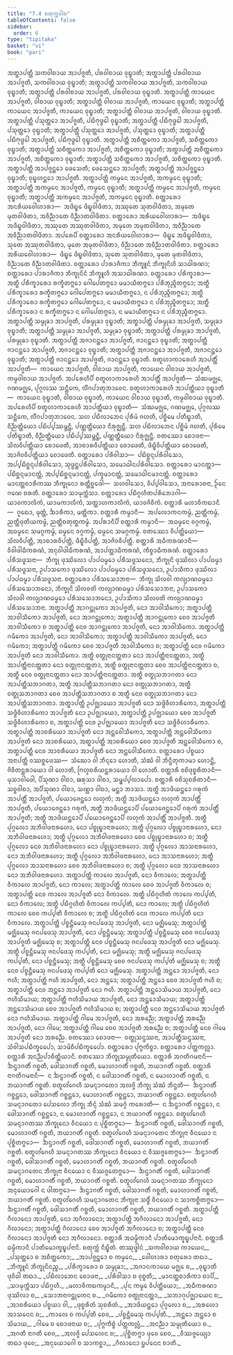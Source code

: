```yaml
---
title: "7.4 ᨧᨲᩩᨠ᩠ᨠᩅᩤᩁ"
tableOfContents: false
sidebar:
  order: 6
type: "tipitaka"
basket: "vi"
book: "pari"
---
```



<DynamicBreadcrumb />

<Division number="324" book="pari">

<Paragraph number="1485" book="pari">
ᩋᨲ᩠ᨳᩣᨸᨲ᩠ᨲᩥ ᩈᨠᩅᩤᨧᩣᨿ ᩋᩣᨸᨩ᩠ᨩᨲᩥ, ᨸᩁᩅᩤᨧᩣᨿ ᩅᩩᨭ᩠ᨮᩣᨲᩥ; ᩋᨲ᩠ᨳᩣᨸᨲ᩠ᨲᩥ ᨸᩁᩅᩤᨧᩣᨿ ᩋᩣᨸᨩ᩠ᨩᨲᩥ, ᩈᨠᩅᩤᨧᩣᨿ ᩅᩩᨭ᩠ᨮᩣᨲᩥ; ᩋᨲ᩠ᨳᩣᨸᨲ᩠ᨲᩥ ᩈᨠᩅᩤᨧᩣᨿ ᩋᩣᨸᨩ᩠ᨩᨲᩥ, ᩈᨠᩅᩤᨧᩣᨿ ᩅᩩᨭ᩠ᨮᩣᨲᩥ; ᩋᨲ᩠ᨳᩣᨸᨲ᩠ᨲᩥ ᨸᩁᩅᩤᨧᩣᨿ ᩋᩣᨸᨩ᩠ᨩᨲᩥ, ᨸᩁᩅᩤᨧᩣᨿ ᩅᩩᨭ᩠ᨮᩣᨲᩥ. ᩋᨲ᩠ᨳᩣᨸᨲ᩠ᨲᩥ ᨠᩣᨿᩮᨶ ᩋᩣᨸᨩ᩠ᨩᨲᩥ, ᩅᩤᨧᩣᨿ ᩅᩩᨭ᩠ᨮᩣᨲᩥ; ᩋᨲ᩠ᨳᩣᨸᨲ᩠ᨲᩥ ᩅᩤᨧᩣᨿ ᩋᩣᨸᨩ᩠ᨩᨲᩥ, ᨠᩣᨿᩮᨶ ᩅᩩᨭ᩠ᨮᩣᨲᩥ; ᩋᨲ᩠ᨳᩣᨸᨲ᩠ᨲᩥ ᨠᩣᨿᩮᨶ ᩋᩣᨸᨩ᩠ᨩᨲᩥ, ᨠᩣᨿᩮᨶ ᩅᩩᨭ᩠ᨮᩣᨲᩥ; ᩋᨲ᩠ᨳᩣᨸᨲ᩠ᨲᩥ ᩅᩤᨧᩣᨿ ᩋᩣᨸᨩ᩠ᨩᨲᩥ, ᩅᩤᨧᩣᨿ ᩅᩩᨭ᩠ᨮᩣᨲᩥ. ᩋᨲ᩠ᨳᩣᨸᨲ᩠ᨲᩥ ᨸᩈᩩᨲ᩠ᨲᩮᩣ ᩋᩣᨸᨩ᩠ᨩᨲᩥ, ᨸᨭᩥᨻᩩᨴ᩠ᨵᩮᩤ ᩅᩩᨭ᩠ᨮᩣᨲᩥ; ᩋᨲ᩠ᨳᩣᨸᨲ᩠ᨲᩥ ᨸᨭᩥᨻᩩᨴ᩠ᨵᩮᩤ ᩋᩣᨸᨩ᩠ᨩᨲᩥ, ᨸᩈᩩᨲ᩠ᨲᩮᩣ ᩅᩩᨭ᩠ᨮᩣᨲᩥ; ᩋᨲ᩠ᨳᩣᨸᨲ᩠ᨲᩥ ᨸᩈᩩᨲ᩠ᨲᩮᩣ ᩋᩣᨸᨩ᩠ᨩᨲᩥ, ᨸᩈᩩᨲ᩠ᨲᩮᩣ ᩅᩩᨭ᩠ᨮᩣᨲᩥ; ᩋᨲ᩠ᨳᩣᨸᨲ᩠ᨲᩥ ᨸᨭᩥᨻᩩᨴ᩠ᨵᩮᩤ ᩋᩣᨸᨩ᩠ᨩᨲᩥ, ᨸᨭᩥᨻᩩᨴ᩠ᨵᩮᩤ ᩅᩩᨭ᩠ᨮᩣᨲᩥ. ᩋᨲ᩠ᨳᩣᨸᨲ᩠ᨲᩥ ᩋᨧᩥᨲ᩠ᨲᨠᩮᩣ ᩋᩣᨸᨩ᩠ᨩᨲᩥ, ᩈᨧᩥᨲ᩠ᨲᨠᩮᩣ ᩅᩩᨭ᩠ᨮᩣᨲᩥ; ᩋᨲ᩠ᨳᩣᨸᨲ᩠ᨲᩥ ᩈᨧᩥᨲ᩠ᨲᨠᩮᩣ ᩋᩣᨸᨩ᩠ᨩᨲᩥ, ᩋᨧᩥᨲ᩠ᨲᨠᩮᩣ ᩅᩩᨭ᩠ᨮᩣᨲᩥ; ᩋᨲ᩠ᨳᩣᨸᨲ᩠ᨲᩥ ᩋᨧᩥᨲ᩠ᨲᨠᩮᩣ ᩋᩣᨸᨩ᩠ᨩᨲᩥ, ᩋᨧᩥᨲ᩠ᨲᨠᩮᩣ ᩅᩩᨭ᩠ᨮᩣᨲᩥ; ᩋᨲ᩠ᨳᩣᨸᨲ᩠ᨲᩥ ᩈᨧᩥᨲ᩠ᨲᨠᩮᩣ ᩋᩣᨸᨩ᩠ᨩᨲᩥ, ᩈᨧᩥᨲ᩠ᨲᨠᩮᩣ ᩅᩩᨭ᩠ᨮᩣᨲᩥ. ᩋᨲ᩠ᨳᩣᨸᨲ᩠ᨲᩥ ᩋᩣᨸᨩ᩠ᨩᨶ᩠ᨲᩮᩣ ᨴᩮᩈᩮᨲᩥ; ᨴᩮᩈᩮᨶ᩠ᨲᩮᩣ ᩋᩣᨸᨩ᩠ᨩᨲᩥ; ᩋᨲ᩠ᨳᩣᨸᨲ᩠ᨲᩥ ᩋᩣᨸᨩ᩠ᨩᨶ᩠ᨲᩮᩣ ᩅᩩᨭ᩠ᨮᩣᨲᩥ; ᩅᩩᨭ᩠ᨮᩉᨶ᩠ᨲᩮᩣ ᩋᩣᨸᨩ᩠ᨩᨲᩥ. ᩋᨲ᩠ᨳᩣᨸᨲ᩠ᨲᩥ ᨠᨾ᩠ᨾᩮᨶ ᩋᩣᨸᨩ᩠ᨩᨲᩥ, ᩋᨠᨾ᩠ᨾᩮᨶ ᩅᩩᨭ᩠ᨮᩣᨲᩥ; ᩋᨲ᩠ᨳᩣᨸᨲ᩠ᨲᩥ ᩋᨠᨾ᩠ᨾᩮᨶ ᩋᩣᨸᨩ᩠ᨩᨲᩥ, ᨠᨾ᩠ᨾᩮᨶ ᩅᩩᨭ᩠ᨮᩣᨲᩥ; ᩋᨲ᩠ᨳᩣᨸᨲ᩠ᨲᩥ ᨠᨾ᩠ᨾᩮᨶ ᩋᩣᨸᨩ᩠ᨩᨲᩥ, ᨠᨾ᩠ᨾᩮᨶ ᩅᩩᨭ᩠ᨮᩣᨲᩥ; ᩋᨲ᩠ᨳᩣᨸᨲ᩠ᨲᩥ ᩋᨠᨾ᩠ᨾᩮᨶ ᩋᩣᨸᨩ᩠ᨩᨲᩥ, ᩋᨠᨾ᩠ᨾᩮᨶ ᩅᩩᨭ᩠ᨮᩣᨲᩥ.
</Paragraph>

<Paragraph number="1486" book="pari">
ᨧᨲ᩠ᨲᩣᩁᩮᩣ ᩋᨶᩁᩥᨿᩅᩮᩤᩉᩣᩁᩣ—  ᩋᨴᩥᨭ᩠ᨮᩮ ᨴᩥᨭ᩠ᨮᩅᩤᨴᩥᨲᩣ, ᩋᩔᩩᨲᩮ ᩈᩩᨲᩅᩤᨴᩥᨲᩣ, ᩋᨾᩩᨲᩮ ᨾᩩᨲᩅᩤᨴᩥᨲᩣ, ᩋᩅᩥᨬ᩠ᨬᩣᨲᩮ ᩅᩥᨬ᩠ᨬᩣᨲᩅᩤᨴᩥᨲᩣ. ᨧᨲ᩠ᨲᩣᩁᩮᩣ ᩋᩁᩥᨿᩅᩮᩤᩉᩣᩁᩣ—  ᩋᨴᩥᨭ᩠ᨮᩮ ᩋᨴᩥᨭ᩠ᨮᩅᩤᨴᩥᨲᩣ, ᩋᩔᩩᨲᩮ ᩋᩔᩩᨲᩅᩤᨴᩥᨲᩣ, ᩋᨾᩩᨲᩮ ᩋᨾᩩᨲᩅᩤᨴᩥᨲᩣ, ᩋᩅᩥᨬ᩠ᨬᩣᨲᩮ ᩋᩅᩥᨬ᩠ᨬᩣᨲᩅᩤᨴᩥᨲᩣ. ᩋᨸᩁᩮᨸᩥ ᨧᨲ᩠ᨲᩣᩁᩮᩣ ᩋᨶᩁᩥᨿᩅᩮᩤᩉᩣᩁᩣ—  ᨴᩥᨭ᩠ᨮᩮ ᩋᨴᩥᨭ᩠ᨮᩅᩤᨴᩥᨲᩣ, ᩈᩩᨲᩮ ᩋᩔᩩᨲᩅᩤᨴᩥᨲᩣ, ᨾᩩᨲᩮ ᩋᨾᩩᨲᩅᩤᨴᩥᨲᩣ, ᩅᩥᨬ᩠ᨬᩣᨲᩮ ᩋᩅᩥᨬ᩠ᨬᩣᨲᩅᩤᨴᩥᨲᩣ. ᨧᨲ᩠ᨲᩣᩁᩮᩣ ᩋᩁᩥᨿᩅᩮᩤᩉᩣᩁᩣ—  ᨴᩥᨭ᩠ᨮᩮ ᨴᩥᨭ᩠ᨮᩅᩤᨴᩥᨲᩣ, ᩈᩩᨲᩮ ᩈᩩᨲᩅᩤᨴᩥᨲᩣ, ᨾᩩᨲᩮ ᨾᩩᨲᩅᩤᨴᩥᨲᩣ, ᩅᩥᨬ᩠ᨬᩣᨲᩮ ᩅᩥᨬ᩠ᨬᩣᨲᩅᩤᨴᩥᨲᩣ.
</Paragraph>

<Paragraph number="1487" book="pari">
ᨧᨲ᩠ᨲᩣᩁᩮᩣ ᨸᩣᩁᩣᨩᩥᨠᩣ ᨽᩥᨠ᩠ᨡᩪᨶᩴ ᨽᩥᨠ᩠ᨡᩩᨶᩦᩉᩥ ᩈᩣᨵᩤᩁᨱᩣ; ᨧᨲ᩠ᨲᩣᩁᩮᩣ ᨸᩣᩁᩣᨩᩥᨠᩣ ᨽᩥᨠ᩠ᨡᩩᨶᩦᨶᩴ ᨽᩥᨠ᩠ᨡᩪᩉᩥ ᩋᩈᩣᨵᩤᩁᨱᩣ. ᨧᨲ᩠ᨲᩣᩁᩮᩣ ᨸᩁᩥᨠ᩠ᨡᩣᩁᩣ—  ᩋᨲ᩠ᨳᩥ ᨸᩁᩥᨠ᩠ᨡᩣᩁᩮᩣ ᩁᨠ᩠ᨡᩥᨲᨻ᩠ᨻᩮᩣ ᨣᩮᩤᨸᩮᨲᨻ᩠ᨻᩮᩣ ᨾᨾᩣᨿᩥᨲᨻ᩠ᨻᩮᩣ ᨸᩁᩥᨽᩩᨬ᩠ᨩᩥᨲᨻ᩠ᨻᩮᩣ; ᩋᨲ᩠ᨳᩥ ᨸᩁᩥᨠ᩠ᨡᩣᩁᩮᩣ ᩁᨠ᩠ᨡᩥᨲᨻ᩠ᨻᩮᩣ ᨣᩮᩤᨸᩮᨲᨻ᩠ᨻᩮᩣ ᨾᨾᩣᨿᩥᨲᨻ᩠ᨻᩮᩣ, ᨶ ᨸᩁᩥᨽᩩᨬ᩠ᨩᩥᨲᨻ᩠ᨻᩮᩣ; ᩋᨲ᩠ᨳᩥ ᨸᩁᩥᨠ᩠ᨡᩣᩁᩮᩣ ᩁᨠ᩠ᨡᩥᨲᨻ᩠ᨻᩮᩣ ᨣᩮᩤᨸᩮᨲᨻ᩠ᨻᩮᩣ, ᨶ ᨾᨾᩣᨿᩥᨲᨻ᩠ᨻᩮᩣ ᨶ ᨸᩁᩥᨽᩩᨬ᩠ᨩᩥᨲᨻ᩠ᨻᩮᩣ; ᩋᨲ᩠ᨳᩥ ᨸᩁᩥᨠ᩠ᨡᩣᩁᩮᩣ ᨶ ᩁᨠ᩠ᨡᩥᨲᨻ᩠ᨻᩮᩣ ᨶ ᨣᩮᩤᨸᩮᨲᨻ᩠ᨻᩮᩣ, ᨶ ᨾᨾᩣᨿᩥᨲᨻ᩠ᨻᩮᩣ ᨶ ᨸᩁᩥᨽᩩᨬ᩠ᨩᩥᨲᨻ᩠ᨻᩮᩣ. ᩋᨲ᩠ᨳᩣᨸᨲ᩠ᨲᩥ ᩈᨾ᩠ᨾᩩᨡᩣ ᩋᩣᨸᨩ᩠ᨩᨲᩥ, ᨸᩁᨾ᩠ᨾᩩᨡᩣ ᩅᩩᨭ᩠ᨮᩣᨲᩥ; ᩋᨲ᩠ᨳᩣᨸᨲ᩠ᨲᩥ ᨸᩁᨾ᩠ᨾᩩᨡᩣ ᩋᩣᨸᨩ᩠ᨩᨲᩥ, ᩈᨾ᩠ᨾᩩᨡᩣ ᩅᩩᨭ᩠ᨮᩣᨲᩥ; ᩋᨲ᩠ᨳᩣᨸᨲ᩠ᨲᩥ ᩈᨾ᩠ᨾᩩᨡᩣ ᩋᩣᨸᨩ᩠ᨩᨲᩥ, ᩈᨾ᩠ᨾᩩᨡᩣ ᩅᩩᨭ᩠ᨮᩣᨲᩥ; ᩋᨲ᩠ᨳᩣᨸᨲ᩠ᨲᩥ ᨸᩁᨾ᩠ᨾᩩᨡᩣ ᩋᩣᨸᨩ᩠ᨩᨲᩥ, ᨸᩁᨾ᩠ᨾᩩᨡᩣ ᩅᩩᨭ᩠ᨮᩣᨲᩥ. ᩋᨲ᩠ᨳᩣᨸᨲ᩠ᨲᩥ ᩋᨩᩣᨶᨶ᩠ᨲᩮᩣ ᩋᩣᨸᨩ᩠ᨩᨲᩥ, ᨩᩣᨶᨶ᩠ᨲᩮᩣ ᩅᩩᨭ᩠ᨮᩣᨲᩥ; ᩋᨲ᩠ᨳᩣᨸᨲ᩠ᨲᩥ ᨩᩣᨶᨶ᩠ᨲᩮᩣ ᩋᩣᨸᨩ᩠ᨩᨲᩥ, ᩋᨩᩣᨶᨶ᩠ᨲᩮᩣ ᩅᩩᨭ᩠ᨮᩣᨲᩥ; ᩋᨲ᩠ᨳᩣᨸᨲ᩠ᨲᩥ ᩋᨩᩣᨶᨶ᩠ᨲᩮᩣ ᩋᩣᨸᨩ᩠ᨩᨲᩥ, ᩋᨩᩣᨶᨶ᩠ᨲᩮᩣ ᩅᩩᨭ᩠ᨮᩣᨲᩥ; ᩋᨲ᩠ᨳᩣᨸᨲ᩠ᨲᩥ ᨩᩣᨶᨶ᩠ᨲᩮᩣ ᩋᩣᨸᨩ᩠ᨩᨲᩥ, ᨩᩣᨶᨶ᩠ᨲᩮᩣ ᩅᩩᨭ᩠ᨮᩣᨲᩥ.
</Paragraph>

<Paragraph number="1488" book="pari">
ᨧᨲᩪᩉᩣᨠᩣᩁᩮᩉᩥ ᩋᩣᨸᨲ᩠ᨲᩥᩴ ᩋᩣᨸᨩ᩠ᨩᨲᩥ—  ᨠᩣᨿᩮᨶ ᩋᩣᨸᨩ᩠ᨩᨲᩥ, ᩅᩤᨧᩣᨿ ᩋᩣᨸᨩ᩠ᨩᨲᩥ, ᨠᩣᨿᩮᨶ ᩅᩤᨧᩣᨿ ᩋᩣᨸᨩ᩠ᨩᨲᩥ, ᨠᨾ᩠ᨾᩅᩤᨧᩣᨿ ᩋᩣᨸᨩ᩠ᨩᨲᩥ. ᩋᨸᩁᩮᩉᩥᨸᩥ ᨧᨲᩪᩉᩣᨠᩣᩁᩮᩉᩥ ᩋᩣᨸᨲ᩠ᨲᩥᩴ ᩋᩣᨸᨩ᩠ᨩᨲᩥ—  ᩈᩴᨥᨾᨩ᩠ᨫᩮ, ᨣᨱᨾᨩ᩠ᨫᩮ, ᨸᩩᨣ᩠ᨣᩃᩔ ᩈᨶ᩠ᨲᩥᨠᩮ, ᩃᩥᩘᨣᨸᩣᨲᩩᨽᩣᩅᩮᨶ. ᨧᨲᩪᩉᩣᨠᩣᩁᩮᩉᩥ ᩋᩣᨸᨲ᩠ᨲᩥᨿᩣ ᩅᩩᨭ᩠ᨮᩣᨲᩥ—  ᨠᩣᨿᩮᨶ ᩅᩩᨭ᩠ᨮᩣᨲᩥ, ᩅᩤᨧᩣᨿ ᩅᩩᨭ᩠ᨮᩣᨲᩥ, ᨠᩣᨿᩮᨶ ᩅᩤᨧᩣᨿ ᩅᩩᨭ᩠ᨮᩣᨲᩥ, ᨠᨾ᩠ᨾᩅᩤᨧᩣᨿ ᩅᩩᨭ᩠ᨮᩣᨲᩥ. ᩋᨸᩁᩮᩉᩥᨸᩥ ᨧᨲᩪᩉᩣᨠᩣᩁᩮᩉᩥ ᩋᩣᨸᨲ᩠ᨲᩥᨿᩣ ᩅᩩᨭ᩠ᨮᩣᨲᩥ—  ᩈᩴᨥᨾᨩ᩠ᨫᩮ, ᨣᨱᨾᨩ᩠ᨫᩮ, ᨸᩩᨣ᩠ᨣᩃᩔ ᩈᨶ᩠ᨲᩥᨠᩮ, ᩃᩥᩘᨣᨸᩣᨲᩩᨽᩣᩅᩮᨶ. ᩈᩉ ᨸᨭᩥᩃᩣᨽᩮᨶ ᨸᩩᩁᩥᨾᩴ ᨩᩉᨲᩥ, ᨸᨧ᩠ᨨᩥᨾᩮ ᨸᨲᩥᨭ᩠ᨮᩣᨲᩥ, ᩅᩥᨬ᩠ᨬᨲ᩠ᨲᩥᨿᩮᩣ ᨸᨭᩥᨸ᩠ᨸᩔᨾ᩠ᨽᨶ᩠ᨲᩥ, ᨸᨱ᩠ᨱᨲ᩠ᨲᩥᨿᩮᩣ ᨶᩥᩁᩩᨩ᩠ᨫᨶ᩠ᨲᩥ. ᩈᩉ ᨸᨭᩥᩃᩣᨽᩮᨶ ᨸᨧ᩠ᨨᩥᨾᩴ ᨩᩉᨲᩥ, ᨸᩩᩁᩥᨾᩮ ᨸᨲᩥᨭ᩠ᨮᩣᨲᩥ, ᩅᩥᨬ᩠ᨬᨲ᩠ᨲᩥᨿᩮᩣ ᨸᨭᩥᨸ᩠ᨸᩔᨾ᩠ᨽᨶ᩠ᨲᩥ, ᨸᨱ᩠ᨱᨲ᩠ᨲᩥᨿᩮᩣ ᨶᩥᩁᩩᨩ᩠ᨫᨶ᩠ᨲᩥ. ᨧᨲᩔᩮᩣ ᨧᩮᩣᨴᨶᩣ—  ᩈᩦᩃᩅᩥᨸᨲ᩠ᨲᩥᨿᩣ ᨧᩮᩣᨴᩮᨲᩥ, ᩋᩣᨧᩣᩁᩅᩥᨸᨲ᩠ᨲᩥᨿᩣ ᨧᩮᩣᨴᩮᨲᩥ, ᨴᩥᨭ᩠ᨮᩥᩅᩥᨸᨲ᩠ᨲᩥᨿᩣ ᨧᩮᩣᨴᩮᨲᩥ, ᩋᩣᨩᩦᩅᩅᩥᨸᨲ᩠ᨲᩥᨿᩣ ᨧᩮᩣᨴᩮᨲᩥ. ᨧᨲ᩠ᨲᩣᩁᩮᩣ ᨸᩁᩥᩅᩤᩈᩣ—  ᨸᨭᩥᨧ᩠ᨨᨶ᩠ᨶᨸᩁᩥᩅᩤᩈᩮᩣ, ᩋᨸ᩠ᨸᨭᩥᨧ᩠ᨨᨶ᩠ᨶᨸᩁᩥᩅᩤᩈᩮᩣ, ᩈᩩᨴ᩠ᨵᨶ᩠ᨲᨸᩁᩥᩅᩤᩈᩮᩣ, ᩈᨾᩮᩣᨵᩤᨶᨸᩁᩥᩅᩤᩈᩮᩣ. ᨧᨲ᩠ᨲᩣᩁᩮᩣ ᨾᩣᨶᨲ᩠ᨲᩣ—  ᨸᨭᩥᨧ᩠ᨨᨶ᩠ᨶᨾᩣᨶᨲ᩠ᨲᩴ, ᩋᨸ᩠ᨸᨭᩥᨧ᩠ᨨᨶ᩠ᨶᨾᩣᨶᨲ᩠ᨲᩴ, ᨸᨠ᩠ᨡᨾᩣᨶᨲ᩠ᨲᩴ, ᩈᨾᩮᩣᨵᩤᨶᨾᩣᨶᨲ᩠ᨲᩴ. ᨧᨲ᩠ᨲᩣᩁᩮᩣ ᨾᩣᨶᨲ᩠ᨲᨧᩣᩁᩥᨠᩔ ᨽᩥᨠ᩠ᨡᩩᨶᩮᩣ ᩁᨲ᩠ᨲᩥᨧ᩠ᨨᩮᨴᩤ—  ᩈᩉᩅᩤᩈᩮᩣ, ᩅᩥᨸ᩠ᨸᩅᩤᩈᩮᩣ, ᩋᨶᩣᩁᩮᩣᨧᨶᩣ, ᩐᨶᩮ ᨣᨱᩮ ᨧᩁᨲᩥ. ᨧᨲ᩠ᨲᩣᩁᩮᩣ ᩈᩣᨾᩩᨠ᩠ᨠᩴᩈᩣ. ᨧᨲ᩠ᨲᩣᩁᩮᩣ ᨸᨭᩥᨣ᩠ᨣᩉᩥᨲᨸᩁᩥᨽᩮᩣᨣᩤ—  ᨿᩣᩅᨠᩣᩃᩥᨠᩴ, ᨿᩣᨾᨠᩣᩃᩥᨠᩴ, ᩈᨲ᩠ᨲᩣᩉᨠᩣᩃᩥᨠᩴ, ᨿᩣᩅᨩᩦᩅᩥᨠᩴ. ᨧᨲ᩠ᨲᩣᩁᩥ ᨾᩉᩣᩅᩥᨠᨭᩣᨶᩥ—  ᨣᩪᨳᩮᩣ, ᨾᩩᨲ᩠ᨲᩴ, ᨨᩣᩁᩥᨠᩣ, ᨾᨲ᩠ᨲᩥᨠᩣ. ᨧᨲ᩠ᨲᩣᩁᩥ ᨠᨾ᩠ᨾᩣᨶᩥ—  ᩋᨸᩃᩮᩣᨠᨶᨠᨾ᩠ᨾᩴ, ᨬᨲ᩠ᨲᩥᨠᨾ᩠ᨾᩴ, ᨬᨲ᩠ᨲᩥᨴᩩᨲᩥᨿᨠᨾ᩠ᨾᩴ, ᨬᨲ᩠ᨲᩥᨧᨲᩩᨲ᩠ᨳᨠᨾ᩠ᨾᩴ. ᩋᨸᩁᩣᨶᩥᨸᩥ ᨧᨲ᩠ᨲᩣᩁᩥ ᨠᨾ᩠ᨾᩣᨶᩥ—  ᩋᨵᨾ᩠ᨾᩮᨶ ᩅᨣ᩠ᨣᨠᨾ᩠ᨾᩴ, ᩋᨵᨾ᩠ᨾᩮᨶ ᩈᨾᨣ᩠ᨣᨠᨾ᩠ᨾᩴ, ᨵᨾ᩠ᨾᩮᨶ ᩅᨣ᩠ᨣᨠᨾ᩠ᨾᩴ, ᨵᨾ᩠ᨾᩮᨶ ᩈᨾᨣ᩠ᨣᨠᨾ᩠ᨾᩴ. ᨧᨲᩔᩮᩣ ᩅᩥᨸᨲ᩠ᨲᩥᨿᩮᩣ—  ᩈᩦᩃᩅᩥᨸᨲ᩠ᨲᩥ, ᩋᩣᨧᩣᩁᩅᩥᨸᨲ᩠ᨲᩥ, ᨴᩥᨭ᩠ᨮᩥᩅᩥᨸᨲ᩠ᨲᩥ, ᩋᩣᨩᩦᩅᩅᩥᨸᨲ᩠ᨲᩥ. ᨧᨲ᩠ᨲᩣᩁᩥ ᩋᨵᩥᨠᩁᨱᩣᨶᩥ—  ᩅᩥᩅᩤᨴᩤᨵᩥᨠᩁᨱᩴ, ᩋᨶᩩᩅᩤᨴᩤᨵᩥᨠᩁᨱᩴ, ᩋᩣᨸᨲ᩠ᨲᩣᨵᩥᨠᩁᨱᩴ, ᨠᩥᨧ᩠ᨧᩣᨵᩥᨠᩁᨱᩴ. ᨧᨲ᩠ᨲᩣᩁᩮᩣ ᨸᩁᩥᩈᨴᩪᩈᨶᩣ—  ᨽᩥᨠ᩠ᨡᩩ ᨴᩩᩔᩦᩃᩮᩣ ᨸᩣᨸᨵᨾ᩠ᨾᩮᩣ ᨸᩁᩥᩈᨴᩪᩈᨶᩮᩣ, ᨽᩥᨠ᩠ᨡᩩᨶᩦ ᨴᩩᩔᩦᩃᩣ ᨸᩣᨸᨵᨾ᩠ᨾᩣ ᨸᩁᩥᩈᨴᩪᩈᨶᩣ, ᩏᨸᩣᩈᨠᩮᩣ ᨴᩩᩔᩦᩃᩮᩣ ᨸᩣᨸᨵᨾ᩠ᨾᩮᩣ ᨸᩁᩥᩈᨴᩪᩈᨶᩮᩣ, ᩏᨸᩣᩈᩥᨠᩣ ᨴᩩᩔᩦᩃᩣ ᨸᩣᨸᨵᨾ᩠ᨾᩣ ᨸᩁᩥᩈᨴᩪᩈᨶᩣ. ᨧᨲ᩠ᨲᩣᩁᩮᩣ ᨸᩁᩥᩈᩈᩮᩣᨽᨶᩣ—  ᨽᩥᨠ᩠ᨡᩩ ᩈᩦᩃᩅᩤ ᨠᩃ᩠ᨿᩣᨱᨵᨾ᩠ᨾᩮᩣ ᨸᩁᩥᩈᩈᩮᩣᨽᨶᩮᩣ, ᨽᩥᨠ᩠ᨡᩩᨶᩦ ᩈᩦᩃᩅᨲᩦ ᨠᩃ᩠ᨿᩣᨱᨵᨾ᩠ᨾᩣ ᨸᩁᩥᩈᩈᩮᩣᨽᨶᩣ, ᩏᨸᩣᩈᨠᩮᩣ ᩈᩦᩃᩅᩤ ᨠᩃ᩠ᨿᩣᨱᨵᨾ᩠ᨾᩮᩣ ᨸᩁᩥᩈᩈᩮᩣᨽᨶᩮᩣ, ᩏᨸᩣᩈᩥᨠᩣ ᩈᩦᩃᩅᨲᩦ ᨠᩃ᩠ᨿᩣᨱᨵᨾ᩠ᨾᩣ ᨸᩁᩥᩈᩈᩮᩣᨽᨶᩣ.
</Paragraph>

<Paragraph number="1489" book="pari">
ᩋᨲ᩠ᨳᩣᨸᨲ᩠ᨲᩥ ᩋᩣᨣᨶ᩠ᨲᩩᨠᩮᩣ ᩋᩣᨸᨩ᩠ᨩᨲᩥ, ᨶᩮᩣ ᩋᩣᩅᩤᩈᩥᨠᩮᩣ; ᩋᨲ᩠ᨳᩣᨸᨲ᩠ᨲᩥ ᩋᩣᩅᩤᩈᩥᨠᩮᩣ ᩋᩣᨸᨩ᩠ᨩᨲᩥ, ᨶᩮᩣ ᩋᩣᨣᨶ᩠ᨲᩩᨠᩮᩣ; ᩋᨲ᩠ᨳᩣᨸᨲ᩠ᨲᩥ ᩋᩣᨣᨶ᩠ᨲᩩᨠᩮᩣ ᨧᩮᩅ ᩋᩣᨸᨩ᩠ᨩᨲᩥ ᩋᩣᩅᩤᩈᩥᨠᩮᩣ ᨧ ᩋᨲ᩠ᨳᩣᨸᨲ᩠ᨲᩥ ᨶᩮᩅ ᩋᩣᨣᨶ᩠ᨲᩩᨠᩮᩣ ᩋᩣᨸᨩ᩠ᨩᨲᩥ, ᨶᩮᩣ ᩋᩣᩅᩤᩈᩥᨠᩮᩣ. ᩋᨲ᩠ᨳᩣᨸᨲ᩠ᨲᩥ ᨣᨾᩥᨠᩮᩣ ᩋᩣᨸᨩ᩠ᨩᨲᩥ, ᨶᩮᩣ ᩋᩣᩅᩤᩈᩥᨠᩮᩣ; ᩋᨲ᩠ᨳᩣᨸᨲ᩠ᨲᩥ ᩋᩣᩅᩤᩈᩥᨠᩮᩣ ᩋᩣᨸᨩ᩠ᨩᨲᩥ, ᨶᩮᩣ ᨣᨾᩥᨠᩮᩣ; ᩋᨲ᩠ᨳᩣᨸᨲ᩠ᨲᩥ ᨣᨾᩥᨠᩮᩣ ᨧᩮᩅ ᩋᩣᨸᨩ᩠ᨩᨲᩥ ᩋᩣᩅᩤᩈᩥᨠᩮᩣ ᨧ; ᩋᨲ᩠ᨳᩣᨸᨲ᩠ᨲᩥ ᨶᩮᩅ ᨣᨾᩥᨠᩮᩣ ᩋᩣᨸᨩ᩠ᨩᨲᩥ ᨶᩮᩣ ᩋᩣᩅᩤᩈᩥᨠᩮᩣ. ᩋᨲ᩠ᨳᩥ ᩅᨲ᩠ᨳᩩᨶᩣᨶᨲ᩠ᨲᨲᩣ ᨶᩮᩣ ᩋᩣᨸᨲ᩠ᨲᩥᨶᩣᨶᨲ᩠ᨲᨲᩣ, ᩋᨲ᩠ᨳᩥ ᩋᩣᨸᨲ᩠ᨲᩥᨶᩣᨶᨲ᩠ᨲᨲᩣ ᨶᩮᩣ ᩅᨲ᩠ᨳᩩᨶᩣᨶᨲ᩠ᨲᨲᩣ, ᩋᨲ᩠ᨳᩥ ᩅᨲ᩠ᨳᩩᨶᩣᨶᨲ᩠ᨲᨲᩣ ᨧᩮᩅ ᩋᩣᨸᨲ᩠ᨲᩥᨶᩣᨶᨲ᩠ᨲᨲᩣ ᨧ, ᩋᨲ᩠ᨳᩥ ᨶᩮᩅ ᩅᨲ᩠ᨳᩩᨶᩣᨶᨲ᩠ᨲᨲᩣ ᨶᩮᩣ ᩋᩣᨸᨲ᩠ᨲᩥᨶᩣᨶᨲ᩠ᨲᨲᩣ. ᩋᨲ᩠ᨳᩥ ᩅᨲ᩠ᨳᩩᩈᨽᩣᨣᨲᩣ ᨶᩮᩣ ᩋᩣᨸᨲ᩠ᨲᩥᩈᨽᩣᨣᨲᩣ, ᩋᨲ᩠ᨳᩥ ᩋᩣᨸᨲ᩠ᨲᩥᩈᨽᩣᨣᨲᩣ ᨶᩮᩣ ᩅᨲ᩠ᨳᩩᩈᨽᩣᨣᨲᩣ, ᩋᨲ᩠ᨳᩥ ᩅᨲ᩠ᨳᩩᩈᨽᩣᨣᨲᩣ ᨧᩮᩅ ᩋᩣᨸᨲ᩠ᨲᩥᩈᨽᩣᨣᨲᩣ ᨧ ᩋᨲ᩠ᨳᩥ ᨶᩮᩅ ᩅᨲ᩠ᨳᩩᩈᨽᩣᨣᨲᩣ ᨶᩮᩣ ᩋᩣᨸᨲ᩠ᨲᩥᩈᨽᩣᨣᨲᩣ. ᩋᨲ᩠ᨳᩣᨸᨲ᩠ᨲᩥ ᩏᨸᨩ᩠ᨫᩣᨿᩮᩣ ᩋᩣᨸᨩ᩠ᨩᨲᩥ ᨶᩮᩣ ᩈᨴ᩠ᨵᩥᩅᩥᩉᩣᩁᩥᨠᩮᩣ, ᩋᨲ᩠ᨳᩣᨸᨲ᩠ᨲᩥ ᩈᨴ᩠ᨵᩥᩅᩥᩉᩣᩁᩥᨠᩮᩣ ᩋᩣᨸᨩ᩠ᨩᨲᩥ ᨶᩮᩣ ᩏᨸᨩ᩠ᨫᩣᨿᩮᩣ, ᩋᨲ᩠ᨳᩣᨸᨲ᩠ᨲᩥ ᩏᨸᨩ᩠ᨫᩣᨿᩮᩣ ᨧᩮᩅ ᩋᩣᨸᨩ᩠ᨩᨲᩥ ᩈᨴ᩠ᨵᩥᩅᩥᩉᩣᩁᩥᨠᩮᩣ ᨧ, ᩋᨲ᩠ᨳᩣᨸᨲ᩠ᨲᩥ ᨶᩮᩅ ᩏᨸᨩ᩠ᨫᩣᨿᩮᩣ ᩋᩣᨸᨩ᩠ᨩᨲᩥ ᨶᩮᩣ ᩈᨴ᩠ᨵᩥᩅᩥᩉᩣᩁᩥᨠᩮᩣ. ᩋᨲ᩠ᨳᩣᨸᨲ᩠ᨲᩥ ᩋᩣᨧᩁᩥᨿᩮᩣ ᩋᩣᨸᨩ᩠ᨩᨲᩥ ᨶᩮᩣ ᩋᨶ᩠ᨲᩮᩅᩤᩈᩥᨠᩮᩣ, ᩋᨲ᩠ᨳᩣᨸᨲ᩠ᨲᩥ ᩋᨶ᩠ᨲᩮᩅᩤᩈᩥᨠᩮᩣ ᩋᩣᨸᨩ᩠ᨩᨲᩥ ᨶᩮᩣ ᩋᩣᨧᩁᩥᨿᩮᩣ, ᩋᨲ᩠ᨳᩣᨸᨲ᩠ᨲᩥ ᩋᩣᨧᩁᩥᨿᩮᩣ ᨧᩮᩅ ᩋᩣᨸᨩ᩠ᨩᨲᩥ ᩋᨶ᩠ᨲᩮᩅᩤᩈᩥᨠᩮᩣ ᨧ, ᩋᨲ᩠ᨳᩣᨸᨲ᩠ᨲᩥ ᨶᩮᩅ ᩋᩣᨧᩁᩥᨿᩮᩣ ᩋᩣᨸᨩ᩠ᨩᨲᩥ ᨶᩮᩣ ᩋᨶ᩠ᨲᩮᩅᩤᩈᩥᨠᩮᩣ. ᨧᨲ᩠ᨲᩣᩁᩮᩣ ᨸᨧ᩠ᨧᨿᩣ ᩋᨶᩣᨸᨲ᩠ᨲᩥ ᩅᩔᨧ᩠ᨨᩮᨴᩔ—  ᩈᩴᨥᩮᩣ ᩅᩤ ᨽᩥᨶ᩠ᨶᩮᩣ ᩉᩮᩣᨲᩥ, ᩈᩴᨥᩴ ᩅᩤ ᨽᩥᨶ᩠ᨴᩥᨲᩩᨠᩣᨾᩣ ᩉᩮᩣᨶ᩠ᨲᩥ, ᨩᩦᩅᩥᨲᨶ᩠ᨲᩁᩣᨿᩮᩣ ᩅᩤ ᩉᩮᩣᨲᩥ, ᨻᩕᩉ᩠ᨾᨧᩁᩥᨿᨶ᩠ᨲᩁᩣᨿᩮᩣ ᩅᩤ ᩉᩮᩣᨲᩥ. ᨧᨲ᩠ᨲᩣᩁᩥ ᩅᨧᩦᨴᩩᨧ᩠ᨧᩁᩥᨲᩣᨶᩥ—  ᨾᩩᩈᩣᩅᩤᨴᩮᩤ, ᨸᩥᩈᩩᨱᩣ ᩅᩤᨧᩣ, ᨹᩁᩩᩈᩣ ᩅᩤᨧᩣ, ᩈᨾ᩠ᨹᨸ᩠ᨸᩃᩣᨸᩮᩣ. ᨧᨲ᩠ᨲᩣᩁᩥ ᩅᨧᩦᩈᩩᨧᩁᩥᨲᩣᨶᩥ—  ᩈᨧ᩠ᨧᩅᩤᨧᩣ, ᩋᨸᩥᩈᩩᨱᩣ ᩅᩤᨧᩣ, ᩈᨱ᩠ᩉᩣ ᩅᩤᨧᩣ, ᨾᨶ᩠ᨲᩣ ᨽᩣᩈᩣ. ᩋᨲ᩠ᨳᩥ ᩋᩣᨴᩥᨿᨶ᩠ᨲᩮᩣ ᨣᩁᩩᨠᩴ ᩋᩣᨸᨲ᩠ᨲᩥᩴ ᩋᩣᨸᨩ᩠ᨩᨲᩥ, ᨸᨿᩮᩣᨩᩮᨶ᩠ᨲᩮᩣ ᩃᩉᩩᨠᩴ; ᩋᨲ᩠ᨳᩥ ᩋᩣᨴᩥᨿᨶ᩠ᨲᩮᩣ ᩃᩉᩩᨠᩴ ᩋᩣᨸᨲ᩠ᨲᩥᩴ ᩋᩣᨸᨩ᩠ᨩᨲᩥ, ᨸᨿᩮᩣᨩᩮᨶ᩠ᨲᩮᩣ ᨣᩁᩩᨠᩴ, ᩋᨲ᩠ᨳᩥ ᩋᩣᨴᩥᨿᨶ᩠ᨲᩮᩣᨸᩥ ᨸᨿᩮᩣᨩᩮᨶ᩠ᨲᩮᩣᨸᩥ ᨣᩁᩩᨠᩴ ᩋᩣᨸᨲ᩠ᨲᩥᩴ ᩋᩣᨸᨩ᩠ᨩᨲᩥ; ᩋᨲ᩠ᨳᩥ ᩋᩣᨴᩥᨿᨶ᩠ᨲᩮᩣᨸᩥ ᨸᨿᩮᩣᨩᩮᨶ᩠ᨲᩮᩣᨸᩥ ᩃᩉᩩᨠᩴ ᩋᩣᨸᨲ᩠ᨲᩥᩴ ᩋᩣᨸᨩ᩠ᨩᨲᩥ.
</Paragraph>

<Paragraph number="1490" book="pari">
ᩋᨲ᩠ᨳᩥ ᨸᩩᨣ᩠ᨣᩃᩮᩣ ᩋᨽᩥᩅᩤᨴᨶᩣᩁᩉᩮᩣ, ᨶᩮᩣ ᨸᨧ᩠ᨧᩩᨭ᩠ᨮᩣᨶᩣᩁᩉᩮᩣ; ᩋᨲ᩠ᨳᩥ ᨸᩩᨣ᩠ᨣᩃᩮᩣ ᨸᨧ᩠ᨧᩩᨭ᩠ᨮᩣᨶᩣᩁᩉᩮᩣ, ᨶᩮᩣ ᩋᨽᩥᩅᩤᨴᨶᩣᩁᩉᩮᩣ; ᩋᨲ᩠ᨳᩥ ᨸᩩᨣ᩠ᨣᩃᩮᩣ ᩋᨽᩥᩅᩤᨴᨶᩣᩁᩉᩮᩣ ᨧᩮᩅ ᨸᨧ᩠ᨧᩩᨭ᩠ᨮᩣᨶᩣᩁᩉᩮᩣ ᨧ; ᩋᨲ᩠ᨳᩥ ᨸᩩᨣ᩠ᨣᩃᩮᩣ ᨶᩮᩅ ᩋᨽᩥᩅᩤᨴᨶᩣᩁᩉᩮᩣ ᨶᩮᩣ ᨸᨧ᩠ᨧᩩᨭ᩠ᨮᩣᨶᩣᩁᩉᩮᩣ. ᩋᨲ᩠ᨳᩥ ᨸᩩᨣ᩠ᨣᩃᩮᩣ ᩋᩣᩈᨶᩣᩁᩉᩮᩣ, ᨶᩮᩣ ᩋᨽᩥᩅᩤᨴᨶᩣᩁᩉᩮᩣ; ᩋᨲ᩠ᨳᩥ ᨸᩩᨣ᩠ᨣᩃᩮᩣ ᩋᨽᩥᩅᩤᨴᨶᩣᩁᩉᩮᩣ, ᨶᩮᩣ ᩋᩣᩈᨶᩣᩁᩉᩮᩣ; ᩋᨲ᩠ᨳᩥ ᨸᩩᨣ᩠ᨣᩃᩮᩣ ᩋᩣᩈᨶᩣᩁᩉᩮᩣ ᨧᩮᩅ ᩋᨽᩥᩅᩤᨴᨶᩣᩁᩉᩮᩣ ᨧ; ᩋᨲ᩠ᨳᩥ ᨸᩩᨣ᩠ᨣᩃᩮᩣ ᨶᩮᩅ ᩋᩣᩈᨶᩣᩁᩉᩮᩣ ᨶᩮᩣ ᩋᨽᩥᩅᩤᨴᨶᩣᩁᩉᩮᩣ. ᩋᨲ᩠ᨳᩣᨸᨲ᩠ᨲᩥ ᨠᩣᩃᩮ ᩋᩣᨸᨩ᩠ᨩᨲᩥ, ᨶᩮᩣ ᩅᩥᨠᩣᩃᩮ; ᩋᨲ᩠ᨳᩣᨸᨲ᩠ᨲᩥ ᩅᩥᨠᩣᩃᩮ ᩋᩣᨸᨩ᩠ᨩᨲᩥ, ᨶᩮᩣ ᨠᩣᩃᩮ; ᩋᨲ᩠ᨳᩣᨸᨲ᩠ᨲᩥ ᨠᩣᩃᩮ ᨧᩮᩅ ᩋᩣᨸᨩ᩠ᨩᨲᩥ ᩅᩥᨠᩣᩃᩮ ᨧ; ᩋᨲ᩠ᨳᩣᨸᨲ᩠ᨲᩥ ᨶᩮᩅ ᨠᩣᩃᩮ ᩋᩣᨸᨩ᩠ᨩᨲᩥ ᨶᩮᩣ ᩅᩥᨠᩣᩃᩮ. ᩋᨲ᩠ᨳᩥ ᨸᨭᩥᨣ᩠ᨣᩉᩥᨲᩴ ᨠᩣᩃᩮ ᨠᨸ᩠ᨸᨲᩥ, ᨶᩮᩣ ᩅᩥᨠᩣᩃᩮ; ᩋᨲ᩠ᨳᩥ ᨸᨭᩥᨣ᩠ᨣᩉᩥᨲᩴ ᩅᩥᨠᩣᩃᩮ ᨠᨸ᩠ᨸᨲᩥ, ᨶᩮᩣ ᨠᩣᩃᩮ; ᩋᨲ᩠ᨳᩥ ᨸᨭᩥᨣ᩠ᨣᩉᩥᨲᩴ ᨠᩣᩃᩮ ᨧᩮᩅ ᨠᨸ᩠ᨸᨲᩥ ᩅᩥᨠᩣᩃᩮ ᨧ; ᩋᨲ᩠ᨳᩥ ᨸᨭᩥᨣ᩠ᨣᩉᩥᨲᩴ ᨶᩮᩅ ᨠᩣᩃᩮ ᨠᨸ᩠ᨸᨲᩥ ᨶᩮᩣ ᩅᩥᨠᩣᩃᩮ. ᩋᨲ᩠ᨳᩣᨸᨲ᩠ᨲᩥ ᨸᨧ᩠ᨧᨶ᩠ᨲᩥᨾᩮᩈᩩ ᨩᨶᨸᨴᩮᩈᩩ ᩋᩣᨸᨩ᩠ᨩᨲᩥ, ᨶᩮᩣ ᨾᨩ᩠ᨫᩥᨾᩮᩈᩩ; ᩋᨲ᩠ᨳᩣᨸᨲ᩠ᨲᩥ ᨾᨩ᩠ᨫᩥᨾᩮᩈᩩ ᨩᨶᨸᨴᩮᩈᩩ ᩋᩣᨸᨩ᩠ᨩᨲᩥ, ᨶᩮᩣ ᨸᨧ᩠ᨧᨶ᩠ᨲᩥᨾᩮᩈᩩ; ᩋᨲ᩠ᨳᩣᨸᨲ᩠ᨲᩥ ᨸᨧ᩠ᨧᨶ᩠ᨲᩥᨾᩮᩈᩩ ᨧᩮᩅ ᨩᨶᨸᨴᩮᩈᩩ ᩋᩣᨸᨩ᩠ᨩᨲᩥ ᨾᨩ᩠ᨫᩥᨾᩮᩈᩩ ᨧ; ᩋᨲ᩠ᨳᩣᨸᨲ᩠ᨲᩥ ᨶᩮᩅ ᨸᨧ᩠ᨧᨶ᩠ᨲᩥᨾᩮᩈᩩ ᨩᨶᨸᨴᩮᩈᩩ ᩋᩣᨸᨩ᩠ᨩᨲᩥ ᨶᩮᩣ ᨾᨩ᩠ᨫᩥᨾᩮᩈᩩ. ᩋᨲ᩠ᨳᩥ ᨸᨧ᩠ᨧᨶ᩠ᨲᩥᨾᩮᩈᩩ ᨩᨶᨸᨴᩮᩈᩩ ᨠᨸ᩠ᨸᨲᩥ, ᨶᩮᩣ ᨾᨩ᩠ᨫᩥᨾᩮᩈᩩ; ᩋᨲ᩠ᨳᩥ ᨾᨩ᩠ᨫᩥᨾᩮᩈᩩ ᨩᨶᨸᨴᩮᩈᩩ ᨠᨸ᩠ᨸᨲᩥ, ᨶᩮᩣ ᨸᨧ᩠ᨧᨶ᩠ᨲᩥᨾᩮᩈᩩ; ᩋᨲ᩠ᨳᩥ ᨸᨧ᩠ᨧᨶ᩠ᨲᩥᨾᩮᩈᩩ ᨧᩮᩅ ᨩᨶᨸᨴᩮᩈᩩ ᨠᨸ᩠ᨸᨲᩥ ᨾᨩ᩠ᨫᩥᨾᩮᩈᩩ ᨧ; ᩋᨲ᩠ᨳᩥ ᨶᩮᩅ ᨸᨧ᩠ᨧᨶ᩠ᨲᩥᨾᩮᩈᩩ ᨩᨶᨸᨴᩮᩈᩩ ᨠᨸ᩠ᨸᨲᩥ ᨶᩮᩣ ᨾᨩ᩠ᨫᩥᨾᩮᩈᩩ. ᩋᨲ᩠ᨳᩣᨸᨲ᩠ᨲᩥ ᩋᨶ᩠ᨲᩮᩣ ᩋᩣᨸᨩ᩠ᨩᨲᩥ, ᨶᩮᩣ ᨻᩉᩥ; ᩋᨲ᩠ᨳᩣᨸᨲ᩠ᨲᩥ ᨻᩉᩥ ᩋᩣᨸᨩ᩠ᨩᨲᩥ, ᨶᩮᩣ ᩋᨶ᩠ᨲᩮᩣ; ᩋᨲ᩠ᨳᩣᨸᨲ᩠ᨲᩥ ᩋᨶ᩠ᨲᩮᩣ ᨧᩮᩅ ᩋᩣᨸᨩ᩠ᨩᨲᩥ ᨻᩉᩥ ᨧ; ᩋᨲ᩠ᨳᩣᨸᨲ᩠ᨲᩥ ᨶᩮᩅ ᩋᨶ᩠ᨲᩮᩣ ᩋᩣᨸᨩ᩠ᨩᨲᩥ ᨶᩮᩣ ᨻᩉᩥ. ᩋᨲ᩠ᨳᩣᨸᨲ᩠ᨲᩥ ᩋᨶ᩠ᨲᩮᩣᩈᩦᨾᩣᨿ ᩋᩣᨸᨩ᩠ᨩᨲᩥ, ᨶᩮᩣ ᨻᩉᩥᩈᩦᨾᩣᨿ; ᩋᨲ᩠ᨳᩣᨸᨲ᩠ᨲᩥ ᨻᩉᩥᩈᩦᨾᩣᨿ ᩋᩣᨸᨩ᩠ᨩᨲᩥ, ᨶᩮᩣ ᩋᨶ᩠ᨲᩮᩣᩈᩦᨾᩣᨿ; ᩋᨲ᩠ᨳᩣᨸᨲ᩠ᨲᩥ ᩋᨶ᩠ᨲᩮᩣᩈᩦᨾᩣᨿ ᨧᩮᩅ ᩋᩣᨸᨩ᩠ᨩᨲᩥ ᨻᩉᩥᩈᩦᨾᩣᨿ ᨧ; ᩋᨲ᩠ᨳᩣᨸᨲ᩠ᨲᩥ ᨶᩮᩅ ᩋᨶ᩠ᨲᩮᩣᩈᩦᨾᩣᨿ ᩋᩣᨸᨩ᩠ᨩᨲᩥ ᨶᩮᩣ ᨻᩉᩥᩈᩦᨾᩣᨿ. ᩋᨲ᩠ᨳᩣᨸᨲ᩠ᨲᩥ ᨣᩤᨾᩮ ᩋᩣᨸᨩ᩠ᨩᨲᩥ, ᨶᩮᩣ ᩋᩁᨬ᩠ᨬᩮ; ᩋᨲ᩠ᨳᩣᨸᨲ᩠ᨲᩥ ᩋᩁᨬ᩠ᨬᩮ ᩋᩣᨸᨩ᩠ᨩᨲᩥ, ᨶᩮᩣ ᨣᩤᨾᩮ; ᩋᨲ᩠ᨳᩣᨸᨲ᩠ᨲᩥ ᨣᩤᨾᩮ ᨧᩮᩅ ᩋᩣᨸᨩ᩠ᨩᨲᩥ ᩋᩁᨬ᩠ᨬᩮ ᨧ; ᩋᨲ᩠ᨳᩣᨸᨲ᩠ᨲᩥ ᨶᩮᩅ ᨣᩤᨾᩮ ᩋᩣᨸᨩ᩠ᨩᨲᩥ ᨶᩮᩣ ᩋᩁᨬ᩠ᨬᩮ.
</Paragraph>

<Paragraph number="1491" book="pari">
ᨧᨲᩔᩮᩣ ᨧᩮᩣᨴᨶᩣ—  ᩅᨲ᩠ᨳᩩᩈᨶ᩠ᨴᩔᨶᩣ, ᩋᩣᨸᨲ᩠ᨲᩥᩈᨶ᩠ᨴᩔᨶᩣ, ᩈᩴᩅᩤᩈᨸᨭᩥᨠ᩠ᨡᩮᨸᩮᩣ, ᩈᩣᨾᩦᨧᩥᨸᨭᩥᨠ᩠ᨡᩮᨸᩮᩣ. ᨧᨲ᩠ᨲᩣᩁᩮᩣ ᨸᩩᨻ᩠ᨻᨠᩥᨧ᩠ᨧᩣ. ᨧᨲ᩠ᨲᩣᩁᩮᩣ ᨸᨲ᩠ᨲᨠᩃᩖᩣ. ᨧᨲ᩠ᨲᩣᩁᩥ ᩋᨶᨬ᩠ᨬᨸᩣᨧᩥᨲ᩠ᨲᩥᨿᩣᨶᩥ. ᨧᨲᩔᩮᩣ ᨽᩥᨠ᩠ᨡᩩᩈᨾ᩠ᨾᩩᨲᩥᨿᩮᩣ. ᨧᨲ᩠ᨲᩣᩁᩥ ᩋᨣᨲᩥᨣᨾᨶᩣᨶᩥ—  ᨨᨶ᩠ᨴᩣᨣᨲᩥᩴ ᨣᨧ᩠ᨨᨲᩥ, ᨴᩮᩤᩈᩣᨣᨲᩥᩴ ᨣᨧ᩠ᨨᨲᩥ, ᨾᩮᩣᩉᩣᨣᨲᩥᩴ ᨣᨧ᩠ᨨᨲᩥ, ᨽᨿᩣᨣᨲᩥᩴ ᨣᨧ᩠ᨨᨲᩥ. ᨧᨲ᩠ᨲᩣᩁᩥ ᨶᩣᨣᨲᩥᨣᨾᨶᩣᨶᩥ—  ᨶ ᨨᨶ᩠ᨴᩣᨣᨲᩥᩴ ᨣᨧ᩠ᨨᨲᩥ, ᨶ ᨴᩮᩤᩈᩣᨣᨲᩥᩴ ᨣᨧ᩠ᨨᨲᩥ, ᨶ ᨾᩮᩣᩉᩣᨣᨲᩥᩴ ᨣᨧ᩠ᨨᨲᩥ, ᨶ ᨽᨿᩣᨣᨲᩥᩴ ᨣᨧ᩠ᨨᨲᩥ. ᨧᨲᩪᩉᩘᨣᩮᩉᩥ ᩈᨾᨶ᩠ᨶᩣᨣᨲᩮᩣ ᩋᩃᨩ᩠ᨩᩦ ᨽᩥᨠ᩠ᨡᩩ ᩈᩴᨥᩴ ᨽᩥᨶ᩠ᨴᨲᩥ—  ᨨᨶ᩠ᨴᩣᨣᨲᩥᩴ ᨣᨧ᩠ᨨᨶ᩠ᨲᩮᩣ, ᨴᩮᩤᩈᩣᨣᨲᩥᩴ ᨣᨧ᩠ᨨᨶ᩠ᨲᩮᩣ, ᨾᩮᩣᩉᩣᨣᨲᩥᩴ ᨣᨧ᩠ᨨᨶ᩠ᨲᩮᩣ, ᨽᨿᩣᨣᨲᩥᩴ ᨣᨧ᩠ᨨᨶ᩠ᨲᩮᩣ. ᨧᨲᩪᩉᩘᨣᩮᩉᩥ ᩈᨾᨶ᩠ᨶᩣᨣᨲᩮᩣ ᨸᩮᩈᩃᩮᩣ ᨽᩥᨠ᩠ᨡᩩ ᨽᩥᨶ᩠ᨶᩴ ᩈᩴᨥᩴ ᩈᨾᨣ᩠ᨣᩴ ᨠᩁᩮᩣᨲᩥ—  ᨶ ᨨᨶ᩠ᨴᩣᨣᨲᩥᩴ ᨣᨧ᩠ᨨᨶ᩠ᨲᩮᩣ, ᨶ ᨴᩮᩤᩈᩣᨣᨲᩥᩴ ᨣᨧ᩠ᨨᨶ᩠ᨲᩮᩣ, ᨶ ᨾᩮᩣᩉᩣᨣᨲᩥᩴ ᨣᨧ᩠ᨨᨶ᩠ᨲᩮᩣ, ᨶ ᨽᨿᩣᨣᨲᩥᩴ ᨣᨧ᩠ᨨᨶ᩠ᨲᩮᩣ. ᨧᨲᩪᩉᩘᨣᩮᩉᩥ ᩈᨾᨶ᩠ᨶᩣᨣᨲᩔ ᨽᩥᨠ᩠ᨡᩩᨶᩮᩣ ᩅᩥᨶᨿᩮᩣ ᨶ ᨸᩩᨧ᩠ᨨᩥᨲᨻ᩠ᨻᩮᩣ—  ᨨᨶ᩠ᨴᩣᨣᨲᩥᩴ ᨣᨧ᩠ᨨᨲᩥ, ᨴᩮᩤᩈᩣᨣᨲᩥᩴ ᨣᨧ᩠ᨨᨲᩥ, ᨾᩮᩣᩉᩣᨣᨲᩥᩴ ᨣᨧ᩠ᨨᨲᩥ, ᨽᨿᩣᨣᨲᩥᩴ ᨣᨧ᩠ᨨᨲᩥ. ᨧᨲᩪᩉᩘᨣᩮᩉᩥ ᩈᨾᨶ᩠ᨶᩣᨣᨲᩮᨶ ᨽᩥᨠ᩠ᨡᩩᨶᩣ ᩅᩥᨶᨿᩮᩣ ᨶ ᨸᩩᨧ᩠ᨨᩥᨲᨻ᩠ᨻᩮᩣ—  ᨨᨶ᩠ᨴᩣᨣᨲᩥᩴ ᨣᨧ᩠ᨨᨲᩥ, ᨴᩮᩤᩈᩣᨣᨲᩥᩴ ᨣᨧ᩠ᨨᨲᩥ, ᨾᩮᩣᩉᩣᨣᨲᩥᩴ ᨣᨧ᩠ᨨᨲᩥ, ᨽᨿᩣᨣᨲᩥᩴ ᨣᨧ᩠ᨨᨲᩥ. ᨧᨲᩪᩉᩘᨣᩮᩉᩥ ᩈᨾᨶ᩠ᨶᩣᨣᨲᩔ ᨽᩥᨠ᩠ᨡᩩᨶᩮᩣ ᩅᩥᨶᨿᩮᩣ ᨶ ᩅᩥᩔᨩ᩠ᨩᩮᨲᨻ᩠ᨻᩮᩣ—  ᨨᨶ᩠ᨴᩣᨣᨲᩥᩴ ᨣᨧ᩠ᨨᨲᩥ, ᨴᩮᩤᩈᩣᨣᨲᩥᩴ ᨣᨧ᩠ᨨᨲᩥ, ᨾᩮᩣᩉᩣᨣᨲᩥᩴ ᨣᨧ᩠ᨨᨲᩥ, ᨽᨿᩣᨣᨲᩥᩴ ᨣᨧ᩠ᨨᨲᩥ. ᨧᨲᩪᩉᩘᨣᩮᩉᩥ ᩈᨾᨶ᩠ᨶᩣᨣᨲᩮᨶ ᨽᩥᨠ᩠ᨡᩩᨶᩣ ᩅᩥᨶᨿᩮᩣ ᨶ ᩅᩥᩔᨩ᩠ᨩᩮᨲᨻ᩠ᨻᩮᩣ—  ᨨᨶ᩠ᨴᩣᨣᨲᩥᩴ ᨣᨧ᩠ᨨᨲᩥ, ᨴᩮᩤᩈᩣᨣᨲᩥᩴ ᨣᨧ᩠ᨨᨲᩥ, ᨾᩮᩣᩉᩣᨣᨲᩥᩴ ᨣᨧ᩠ᨨᨲᩥ, ᨽᨿᩣᨣᨲᩥᩴ ᨣᨧ᩠ᨨᨲᩥ. ᨧᨲᩪᩉᩘᨣᩮᩉᩥ ᩈᨾᨶ᩠ᨶᩣᨣᨲᩔ ᨽᩥᨠ᩠ᨡᩩᨶᩮᩣ ᩋᨶᩩᨿᩮᩣᨣᩮᩤ ᨶ ᨴᩤᨲᨻ᩠ᨻᩮᩣ—  ᨨᨶ᩠ᨴᩣᨣᨲᩥᩴ ᨣᨧ᩠ᨨᨲᩥ, ᨴᩮᩤᩈᩣᨣᨲᩥᩴ ᨣᨧ᩠ᨨᨲᩥ, ᨾᩮᩣᩉᩣᨣᨲᩥᩴ ᨣᨧ᩠ᨨᨲᩥ, ᨽᨿᩣᨣᨲᩥᩴ ᨣᨧ᩠ᨨᨲᩥ. ᨧᨲᩪᩉᩘᨣᩮᩉᩥ ᩈᨾᨶ᩠ᨶᩣᨣᨲᩮᨶ ᨽᩥᨠ᩠ᨡᩩᨶᩣ ᩈᨴ᩠ᨵᩥᩴ ᩅᩥᨶᨿᩮᩣ ᨶ ᩈᩣᨠᨧ᩠ᨨᩥᨲᨻ᩠ᨻᩮᩣ—  ᨨᨶ᩠ᨴᩣᨣᨲᩥᩴ ᨣᨧ᩠ᨨᨲᩥ, ᨴᩮᩤᩈᩣᨣᨲᩥᩴ ᨣᨧ᩠ᨨᨲᩥ, ᨾᩮᩣᩉᩣᨣᨲᩥᩴ ᨣᨧ᩠ᨨᨲᩥ, ᨽᨿᩣᨣᨲᩥᩴ ᨣᨧ᩠ᨨᨲᩥ. ᩋᨲ᩠ᨳᩣᨸᨲ᩠ᨲᩥ ᨣᩥᩃᩣᨶᩮᩣ ᩋᩣᨸᨩ᩠ᨩᨲᩥ, ᨶᩮᩣ ᩋᨣᩥᩃᩣᨶᩮᩣ; ᩋᨲ᩠ᨳᩣᨸᨲ᩠ᨲᩥ ᩋᨣᩥᩃᩣᨶᩮᩣ ᩋᩣᨸᨩ᩠ᨩᨲᩥ, ᨶᩮᩣ ᨣᩥᩃᩣᨶᩮᩣ; ᩋᨲ᩠ᨳᩣᨸᨲ᩠ᨲᩥ ᨣᩥᩃᩣᨶᩮᩣ ᨧᩮᩅ ᩋᩣᨸᨩ᩠ᨩᨲᩥ ᩋᨣᩥᩃᩣᨶᩮᩣ ᨧ; ᩋᨲ᩠ᨳᩣᨸᨲ᩠ᨲᩥ ᨶᩮᩅ ᨣᩥᩃᩣᨶᩮᩣ ᩋᩣᨸᨩ᩠ᨩᨲᩥ ᨶᩮᩣ ᩋᨣᩥᩃᩣᨶᩮᩣ. ᨧᨲ᩠ᨲᩣᩁᩥ ᩋᨵᨾ᩠ᨾᩥᨠᩣᨶᩥ ᨸᩣᨲᩥᨾᩮᩣᨠ᩠ᨡᨭ᩠ᨮᨸᨶᩣᨶᩥ. ᨧᨲ᩠ᨲᩣᩁᩥ ᨵᨾ᩠ᨾᩥᨠᩣᨶᩥ ᨸᩣᨲᩥᨾᩮᩣᨠ᩠ᨡᨭ᩠ᨮᨸᨶᩣᨶᩥ.

</Paragraph>
</Division>

<Paragraph number="1492" type="center" book="pari">
ᨧᨲᩩᨠ᩠ᨠᩴ ᨶᩥᨭ᩠ᨮᩥᨲᩴ.



</Paragraph>

<Paragraph number="1493" type="center" book="pari">
ᨲᩔᩩᨴ᩠ᨴᩤᨶᩴ


</Paragraph>

<Paragraph number="1494" type="verses" book="pari">
_ᩈᨠᩅᩤᨧᩣᨿ ᨠᩣᨿᩮᨶ,_  
_ᨸᩈᩩᨲ᩠ᨲᩮᩣ ᨧ ᩋᨧᩥᨲ᩠ᨲᨠᩮᩣ;_  
_ᩋᩣᨸᨩ᩠ᨩᨶ᩠ᨲᩮᩣ ᨧ ᨠᨾ᩠ᨾᩮᨶ,_  
_ᩅᩮᩤᩉᩣᩁᩣ ᨧᨲᩩᩁᩮᩣ ᨲᨳᩣ._  

</Paragraph>

<Paragraph number="1495" type="verses" book="pari">
_ᨽᩥᨠ᩠ᨡᩪᨶᩴ ᨽᩥᨠ᩠ᨡᩩᨶᩦᨶᨬ᩠ᨧ,_  
_ᨸᩁᩥᨠ᩠ᨡᩣᩁᩮᩣ ᨧ ᩈᨾ᩠ᨾᩩᨡᩣ;_  
_ᩋᨩᩣᨶᨠᩣᨿᩮ ᨾᨩ᩠ᨫᩮ ᨧ,_  
_ᩅᩩᨭ᩠ᨮᩣᨲᩥ ᨴᩩᩅᩥᨵᩤ ᨲᨳᩣ._  

</Paragraph>

<Paragraph number="1496" type="verses" book="pari">
_ᨸᨭᩥᩃᩣᨽᩮᨶ ᨧᩮᩣᨴᨶᩣ,_  
_ᨸᩁᩥᩅᩤᩈᩣ ᨧ ᩅᩩᨧ᩠ᨧᨲᩥ;_  
_ᨾᩣᨶᨲ᩠ᨲᨧᩣᩁᩥᨠᩣ ᨧᩣᨸᩥ,_  
_ᩈᩣᨾᩩᨠ᩠ᨠᩴᩈᩣ ᨸᨭᩥᨣ᩠ᨣᩉᩥ._  

</Paragraph>

<Paragraph number="1497" type="verses" book="pari">
_ᨾᩉᩣᩅᩥᨠᨭᨠᨾ᩠ᨾᩣᨶᩥ,_  
_ᨸᩩᨶ ᨠᨾ᩠ᨾᩮ ᩅᩥᨸᨲ᩠ᨲᩥᨿᩮᩣ;_  
_ᩋᨵᩥᨠᩁᨱᩣ ᨴᩩᩔᩦᩃᩣ ᨧ,_  
_ᩈᩮᩣᨽᨶᩣᨣᨶ᩠ᨲᩩᨠᩮᨶ ᨧ._  

</Paragraph>

<Paragraph number="1498" type="verses" book="pari">
_ᨣᨾᩥᨠᩮᩣ ᩅᨲ᩠ᨳᩩᨶᩣᨶᨲ᩠ᨲᩣ,_  
_ᩈᨽᩣᨣᩩᨸᨩ᩠ᨫᩣᨿᩮᨶ ᨧ;_  
_ᩋᩣᨧᩁᩥᨿᩮᩣ ᨸᨧ᩠ᨧᨿᩣ ᩅᩤ,_  
_ᨴᩩᨧ᩠ᨧᩁᩥᨲᩴ ᩈᩩᨧᩁᩥᨲᩴ._  

</Paragraph>

<Paragraph number="1499" type="verses" book="pari">
_ᩋᩣᨴᩥᨿᨶ᩠ᨲᩮᩣ ᨸᩩᨣ᩠ᨣᩃᩮᩣ ᨧ,_  
_ᩋᩁᩉᩮᩣ ᩋᩣᩈᨶᩮᨶ ᨧ;_  
_ᨠᩣᩃᩮ ᨧ ᨠᨸ᩠ᨸᨲᩥ ᨧᩮᩅ,_  
_ᨸᨧ᩠ᨧᨶ᩠ᨲᩥᨾᩮᩈᩩ ᨠᨸ᩠ᨸᨲᩥ._  

</Paragraph>

<Paragraph number="1500" type="verses" book="pari">
_ᩋᨶ᩠ᨲᩮᩣ ᩋᨶ᩠ᨲᩮᩣ ᨧ ᩈᩦᨾᩣᨿ,_  
_ᨣᩤᨾᩮ ᨧ ᨧᩮᩣᨴᨶᩣᨿ ᨧ;_  
_ᨸᩩᨻ᩠ᨻᨠᩥᨧ᩠ᨧᩴ ᨸᨲ᩠ᨲᨠᩃᩖᩴ,_  
_ᩋᨶᨬ᩠ᨬᩣ ᩈᨾ᩠ᨾᩩᨲᩥᨿᩮᩣ ᨧ._  

</Paragraph>

<Paragraph number="1501" type="verses" book="pari">
_ᩋᨣᨲᩥ ᨶᩣᨣᨲᩥ ᨧᩮᩅ,_  
_ᩋᩃᨩ᩠ᨩᩦ ᨸᩮᩈᩃᩮᨶ ᨧ;_  
_ᨸᩩᨧ᩠ᨨᩥᨲᨻ᩠ᨻᩣ ᨴᩩᩅᩮ ᨧᩮᩅ,_  
_ᩅᩥᩔᨩ᩠ᨩᩮᨿ᩠ᨿᩣ ᨲᨳᩣ ᨴᩩᩅᩮ;_  
_ᩋᨶᩩᨿᩮᩣᨣᩮᩤ ᨧ ᩈᩣᨠᨧ᩠ᨨᩣ,_  
_ᨣᩥᩃᩣᨶᩮᩣ ᨮᨸᨶᩮᨶ ᨧᩣᨲᩥ._
</Paragraph>